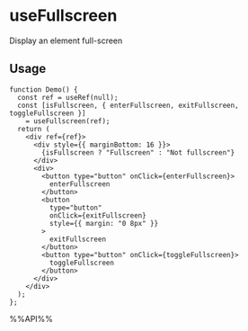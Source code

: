 # useFullscreen

Display an element full-screen


## Usage

```tsx live
function Demo() {
  const ref = useRef(null);
  const [isFullscreen, { enterFullscreen, exitFullscreen, toggleFullscreen }]
    = useFullscreen(ref);
  return (
    <div ref={ref}>
      <div style={{ marginBottom: 16 }}>
        {isFullscreen ? "Fullscreen" : "Not fullscreen"}
      </div>
      <div>
        <button type="button" onClick={enterFullscreen}>
          enterFullscreen
        </button>
        <button
          type="button"
          onClick={exitFullscreen}
          style={{ margin: "0 8px" }}
        >
          exitFullscreen
        </button>
        <button type="button" onClick={toggleFullscreen}>
          toggleFullscreen
        </button>
      </div>
    </div>
  );
};

```

%%API%%
